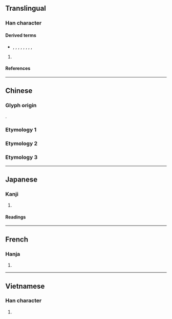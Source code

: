 {{also|口口}}
{{character info}}
==Translingual==

===Han character===
{{Han char|rn=30|rad=口|as=03|sn=6|four=|canj=RR,XRR|ids=⿰口口}}

====Derived terms====
* {{l|mul|哭}}, {{l|mul|單}}, {{l|mul|嚴}}, {{l|mul|咢}}, {{l|mul|雚}}, {{l|mul|僉}}, {{l|mul|患}}, {{l|mul|喌}}, {{l|mul|斝}}

# {{mul-shuowen radical-def|24}}

====References====
{{Han ref|kx=0174.190|dkj=03282|dj=0387.120|hdz=10577.110|uh=5405}}

----

==Chinese==

===Glyph origin===
{{Han etym}}
{{Han compound|口|口|ls=ic}}.

===Etymology 1===
{{zh-see|鄰|v}}

===Etymology 2===
{{zh-see|喧|v}}

===Etymology 3===
{{zh-see|訟|v}}

----

==Japanese==

===Kanji===
{{ja-kanji|grade=|rs=口03}}

# {{rfdef|ja|sort=口03}}

====Readings====
{{ja-readings
|goon=こん
|kanon=けん
|kun=
}}

----

==French==

===Hanja===
{{ko-hanja|Í}}

# {{rfdef|ko|sort=口03}}

----

==Vietnamese==

===Han character===
{{vi-readings|reading=[[tuyên]], [[huyên]]|rs=口03}}

# {{rfdef|vi|sort=口03}}